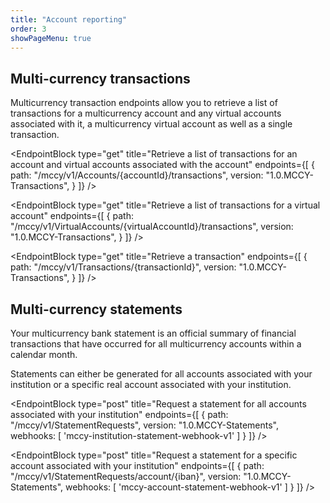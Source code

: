 ```yaml
---
title: "Account reporting"
order: 3
showPageMenu: true
---
```



## Multi-currency transactions

Multicurrency transaction endpoints allow you to retrieve a list of transactions for a multicurrency account and any virtual accounts associated with it, a multicurrency virtual account as well as a single transaction. 

<EndpointBlock
  type="get"
  title="Retrieve a list of transactions for an account and virtual accounts associated with the account"
  endpoints={[
    {
      path: "/mccy/v1/Accounts/{accountId}/transactions",
      version: "1.0.MCCY-Transactions",
    }
  ]}
/>

<EndpointBlock
  type="get"
  title="Retrieve a list of transactions for a virtual account"
  endpoints={[
    {
      path: "/mccy/v1/VirtualAccounts/{virtualAccountId}/transactions",
      version: "1.0.MCCY-Transactions",
    }
  ]}
/>

<EndpointBlock
  type="get"
  title="Retrieve a transaction"
  endpoints={[
    {
      path: "/mccy/v1/Transactions/{transactionId}",
      version: "1.0.MCCY-Transactions",
    }
  ]}
/>

## Multi-currency statements

Your multicurrency bank statement is an official summary of financial transactions that have occurred for all multicurrency accounts within a calendar month.

Statements can either be generated for all accounts associated with your institution or a specific real account associated with your institution.

<EndpointBlock
  type="post"
  title="Request a statement for all accounts associated with your institution"
  endpoints={[
    {
      path: "/mccy/v1/StatementRequests",
      version: "1.0.MCCY-Statements",
      webhooks: [
        'mccy-institution-statement-webhook-v1'
      ]
    }
  ]}
/>

<EndpointBlock
  type="post"
  title="Request a statement for a specific account associated with your institution"
  endpoints={[
    {
      path: "/mccy/v1/StatementRequests/account/{iban}",
      version: "1.0.MCCY-Statements",
      webhooks: [
        'mccy-account-statement-webhook-v1'
      ]
    }
  ]}
/>
